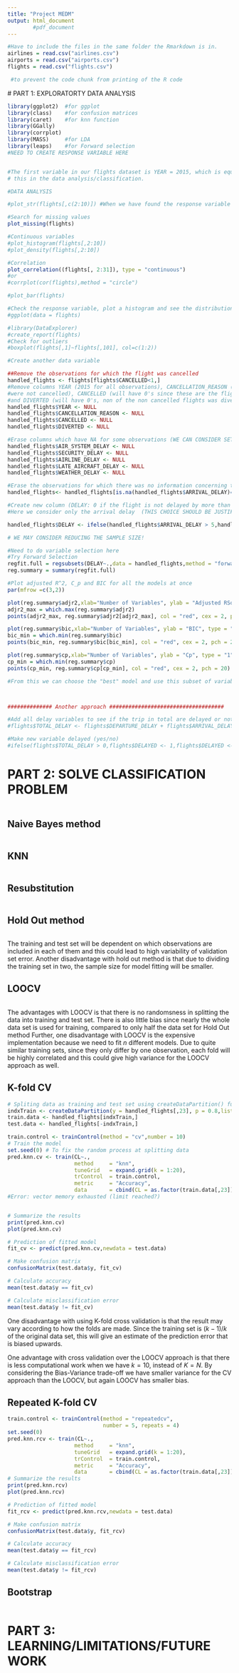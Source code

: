 ```yaml
---
title: "Project MEDM"
output: html_document
        #pdf_document
---
```


<!-- Press Knit, to make a html-file of the code below. This we can use while working with the report to see how it is. Because the dataset flights in pretty large it takes some time to knit the file.. 
We don´t have to compilate the code to a pdf before we are delivering it, but if you want to you might have to download a program, maybe Latex or something, I am not quite sure. I already have it so I can compilate it to a pdf when we are done with it. 
But remember if you compilate it to a pdf-file some lines can be too long and get cutted. Then you have to go in the code and adjust it. If you need a linespace you need to have 3 space in the line above. -->

<!-- In gitkranken: 
When you have edited the code, save it usual. Then open gitkranken, and you will see a blue line with 
" x file changes in working directory" and a small box "View changes" in the above right corner. Click this one. First you have to commit what you have done, i.e. click on the Project_report.html-file on the right side and press Stage File. (And don´t stage all the other files) Then make a comment on what you have changed in the file, in the bottom right corner, and press the green box "Stage files/changes to commit". 
After commiting you first have to pull what the other have done, i.e. press "Pull". If you get "pulled successfully" down in the left corner everything is okay and you can press "Push". 
If not, then we might have some merge conflict we need to fix. 
Always remember to do all these steps
1. Commit
2. Pull
3. Push

If you have edited the file, but don´t want to save it, only download what the others have done, you can press the "Stash" instead of pull and push. 
-->

```r
#Have to include the files in the same folder the Rmarkdown is in.
airlines = read.csv("airlines.csv")
airports = read.csv("airports.csv")
flights = read.csv("flights.csv")

```

   
```r
 #to prevent the code chunk from printing of the R code

```

<!-- This is a comment. -->

<!--
Here we can write Latex code, with formulas inline $E=mc^2$, or in a new line,
$$
    A = \pi \cdot r^2.
$$
This is standard Latex-code, so we can write all mathematical signs by using $\mathbf{A}x = b$. 
$\hat{Y}$, $Y_i$, $\theta$, $\rho(X,C)$, $x_1^{(1)}$. 
\textbf{bold text}, \textit{italicized}
This link includes a list of mathematical symbols written in latex. https://oeis.org/wiki/List_of_LaTeX_mathematical_symbols
-->

   <!-- 1 # means Section  -->
# PART 1: EXPLORATORTY DATA ANALYSIS 

 <!-- Perform a exploratory data analysis and discuss what you have learned from this analysis.
 
 
 Aim: Which airline should we fly on? 
 
The U.S. Department of Transportation's (DOT) Bureau of Transportation Statistics tracks the on-time performance of domestic flights operated by large air carriers. 
Summary information on the number of on-time, delayed, canceled, and diverted flights is published in DOT's monthly Air Travel Consumer Report and in this dataset of 2015 flight delays and cancellations.

Initial steps: 
1-	To solve the classification problem the group must create a new variable through the analysis of the variables associated to the delay that can be used as response variable for the problem aim. 
 
 -->


```r
library(ggplot2)  #for ggplot
library(class)    #for confusion matrices
library(caret)    #for knn function
library(GGally)
library(corrplot)
library(MASS)     #for LDA
library(leaps)    #for Forward selection
#NEED TO CREATE RESPONSE VARIABLE HERE


#The first variable in our flights dataset is YEAR = 2015, which is equal for all so we should not include
# this in the data analysis/classification.

#DATA ANALYSIS

#plot_str(flights[,c(2:10)]) #When we have found the response variable add this: c(2:10,response variable)

#Search for missing values
plot_missing(flights)

#Continuous variables
#plot_histogram(flights[,2:10])
#plot_density(flights[,2:10])

#Correlation
plot_correlation((flights[, 2:31]), type = "continuous")
#or
#corrplot(cor(flights),method = "circle")

#plot_bar(flights)

#Check the response variable, plot a histogram and see the distribution, could us qqplot
#ggplot(data = flights)

#library(DataExplorer)
#create_report(flights)
#Check for outliers
#boxplot(flights[,1]~flights[,101], col=c(1:2))
```


```r
#Create another data variable

##Remove the observations for which the flight was cancelled
handled_flights <- flights[flights$CANCELLED<1,]
#Remove columns YEAR (2015 for all observations), CANCELLATION_REASON (since we are now dealing with flights that 
#were not cancelled), CANCELLED (will have 0's since these are the flights that were not cancelled)
#and DIVERTED (will have 0's, non of the non cancelled flights was diverted)
handled_flights$YEAR <- NULL
handled_flights$CANCELLATION_REASON <- NULL
handled_flights$CANCELLED <- NULL
handled_flights$DIVERTED <- NULL

#Erase columns which have NA for some observations (WE CAN CONSIDER SETTING THIS CELLS TO ZERO)
handled_flights$AIR_SYSTEM_DELAY <- NULL
handled_flights$SECURITY_DELAY <- NULL
handled_flights$AIRLINE_DELAY <- NULL
handled_flights$LATE_AIRCRAFT_DELAY <- NULL
handled_flights$WEATHER_DELAY <- NULL

#Erase the observations for which there was no information concerning the arrival delay
handled_flights<- handled_flights[is.na(handled_flights$ARRIVAL_DELAY)==FALSE,]

#Create new column (DELAY: 0 if the flight is not delayed by more than 5 minutes, 1 if the flight is delayed by more than 5 minutes) 
#Here we consider only the arrival delay  (THIS CHOICE SHOULD BE JUSTIFIED IN THE REPORT!)

handled_flights$DELAY <- ifelse(handled_flights$ARRIVAL_DELAY > 5,handled_flights$DELAY <- 1,handled_flights$DELAY <- 0)

# WE MAY CONSIDER REDUCING THE SAMPLE SIZE!

#Need to do variable selection here
#Try Forward Selection
regfit.full = regsubsets(DELAY~.,data = handled_flights,method = "forward")
reg.summary = summary(regfit.full)

#Plot adjusted R^2, C_p and BIC for all the models at once
par(mfrow =c(3,2))

plot(reg.summary$adjr2,xlab="Number of Variables", ylab = "Adjusted RSq", type = "1")
adjr2_max = which.max(reg.summary$adjr2)
points(adjr2_max, reg.summary$adjr2[adjr2_max], col = "red", cex = 2, pch = 20)

plot(reg.summary$bic,xlab="Number of Variables", ylab = "BIC", type = "1")
bic_min = which.min(reg.summary$bic)
points(bic_min, reg.summary$bic[bic_min], col = "red", cex = 2, pch = 20)

plot(reg.summary$cp,xlab="Number of Variables", ylab = "Cp", type = "1")
cp_min = which.min(reg.summary$cp)
points(cp_min, reg.summary$cp[cp_min], col = "red", cex = 2, pch = 20)

#From this we can choose the "best" model and use this subset of variables to do the classification



############## Another approach ####################################

#Add all delay variables to see if the trip in total are delayed or not
#flights$TOTAL_DELAY <- flights$DEPARTURE_DELAY + flights$ARRIVAL_DELAY

#Make new variable delayed (yes/no)
#ifelse(flights$TOTAL_DELAY > 0,flights$DELAYED <- 1,flights$DELAYED <- 0)


```



# PART 2: SOLVE CLASSIFICATION PROBLEM

 <!-- Solve your classification problem.  Consider several classification methods and discuss  how  can  they  contribute  for  the  solution  of  your  problem.   Include in your discussion topics such as the options that you have made in building each  classifier;  interpretation  of  results;  validation  of  the  methods  used  and possible assumptions;  advantages and disadvantages of each alternative;  etc. Have  in  mind  that  some  of  the  explanatory  variables  may  be  irrelevant  to the  classification problem and that  you may need to  do  some  preprocessing methodologies of your data set e.g.  dimensionality reduction techniques.-->

```r


```
 <!-- 2 ## means subsection, 3 means subsubsection etc.-->   

## Naive Bayes method

```r


```

## KNN

```r


``` 

    
## Resubstitution

```r


```


## Hold Out method

```r


```
The training and test set will be dependent on which observations are included in each of them and this could lead to high variability of validation set error. Another disadvantage with hold out method is that due to dividing the training set in two, the sample size for model fitting will be smaller. 

## LOOCV

```r


```
The advantages with LOOCV is that there is no randomsness in splitting the data into training and test set. There is also little bias since nearly the whole data set is used for training, compared to only half the data set for Hold Out method Further, one disadvantage with LOOCV is the expensive implementation because we need to fit $n$ different models. Due to quite similar training sets, since they only differ by one observation, each fold will be highly correlated and this could give high variance for the LOOCV approach as well. 
   
## K-fold CV

```r
# Spliting data as training and test set using createDataPartition() function from caret
indxTrain <- createDataPartition(y = handled_flights[,23], p = 0.8,list = FALSE)
train.data <- handled_flights[indxTrain,]
test.data <- handled_flights[-indxTrain,]

train.control <- trainControl(method = "cv",number = 10) 
# Train the model
set.seed(0) # To fix the random process at splitting data
pred.knn.cv <- train(CL~.,
                     method     = "knn",
                     tuneGrid   = expand.grid(k = 1:20),
                     trControl  = train.control,
                     metric     = "Accuracy",
                     data       = cbind(CL = as.factor(train.data[,23]), train.data[,-23]))
#Error: vector memory exhausted (limit reached?)


# Summarize the results
print(pred.knn.cv)
plot(pred.knn.cv)

# Prediction of fitted model
fit_cv <- predict(pred.knn.cv,newdata = test.data)

# Make confusion matrix 
confusionMatrix(test.data$y, fit_cv)

# Calculate accuracy
mean(test.data$y == fit_cv)

# Calculate misclassification error 
mean(test.data$y != fit_cv)


```

One disadvantage with using K-fold cross validation is that the result may vary according to how the folds are made. Since the training set is $(k-1)/k$ of the original data set, this will give an estimate of the prediction error that is biased upwards. 

One advantage with cross validation over the LOOCV approach is that there is less computational work when we have $k=10$, instead of $K=N$. 
By considering the Bias-Variance trade-off we have smaller variance for the CV approach than the LOOCV, but again LOOCV has smaller bias. 


## Repeated K-fold CV

```r
train.control <- trainControl(method = "repeatedcv", 
                              number = 5, repeats = 4)
set.seed(0)
pred.knn.rcv <- train(CL~.,
                     method     = "knn",
                     tuneGrid   = expand.grid(k = 1:20),
                     trControl  = train.control,
                     metric     = "Accuracy",
                     data       = cbind(CL = as.factor(train.data[,23]), train.data[,-23]))
# Summarize the results
print(pred.knn.rcv)
plot(pred.knn.rcv)

# Prediction of fitted model
fit_rcv <- predict(pred.knn.rcv,newdata = test.data)

# Make confusion matrix 
confusionMatrix(test.data$y, fit_rcv)

# Calculate accuracy
mean(test.data$y == fit_rcv)

# Calculate misclassification error 
mean(test.data$y != fit_rcv)

```



## Bootstrap

```r


```



# PART 3: LEARNING/LIMITATIONS/FUTURE WORK

 <!-- Imagine you are going to meet the researcher who contacted you.  Report to him/her what you have learned about the problem.  Discuss limitations of the analysis you have done and provide suggestions for future work.-->


```r


```

